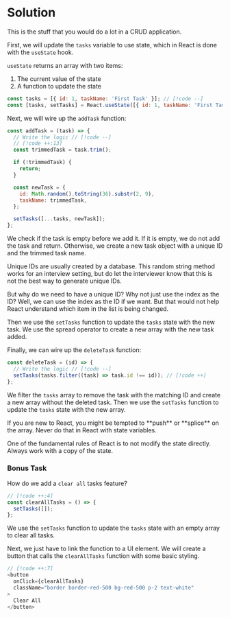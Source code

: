 
# Solution

This is the stuff that you would do a lot in a CRUD application.

First, we will update the `tasks` variable to use state, which in React is done with the `useState` hook.

`useState` returns an array with two items:

1. The current value of the state
2. A function to update the state

```js title="App.js"
const tasks = [{ id: 1, taskName: 'First Task' }]; // [!code --]
const [tasks, setTasks] = React.useState([{ id: 1, taskName: 'First Task' }]); // [!code ++]
```

Next, we will wire up the `addTask` function:

```js title="App.js"
const addTask = (task) => {
  // Write the logic // [!code --]
  // [!code ++:13]
  const trimmedTask = task.trim(); 

  if (!trimmedTask) {
    return;
  }

  const newTask = {
    id: Math.random().toString(36).substr(2, 9),
    taskName: trimmedTask,
  };

  setTasks([...tasks, newTask]);
};
```

We check if the task is empty before we add it. If it is empty, we do not add the task and return. Otherwise, we create a new task object with a unique ID and the trimmed task name.

<Callout type='warning'>
Unique IDs are usually created by a database. This random string method works for an interview setting, but do let the interviewer know that this is not the best way to generate unique IDs.

But why do we need to have a unique ID? Why not just use the index as the ID? Well, we can use the index as the ID if we want. But that would not help React understand which item in the list is being changed.
</Callout>

Then we use the `setTasks` function to update the `tasks` state with the new task. We use the spread operator to create a new array with the new task added.

Finally, we can wire up the `deleteTask` function:

```js title="App.js"
const deleteTask = (id) => {
  // Write the logic // [!code --]
  setTasks(tasks.filter((task) => task.id !== id)); // [!code ++]
};
```

We filter the `tasks` array to remove the task with the matching ID and create a new array without the deleted task. Then we use the `setTasks` function to update the `tasks` state with the new array.

<Callout type='error'>
If you are new to React, you might be tempted to **push** or **splice** on the array. Never do that in React with state variables. 

One of the fundamental rules of React is to not modify the state directly. Always work with a copy of the state.
</Callout>

### Bonus Task

How do we add a `clear all` tasks feature?

```js title="App.js"
// [!code ++:4]
const clearAllTasks = () => {
  setTasks([]);
};
```

We use the `setTasks` function to update the `tasks` state with an empty array to clear all tasks.

Next, we just have to link the function to a UI element. We will create a button that calls the `clearAllTasks` function with some basic styling.

```js title="App.js"
// [!code ++:7]
<button
  onClick={clearAllTasks}
  className="border border-red-500 bg-red-500 p-2 text-white"
>
  Clear All
</button>
```